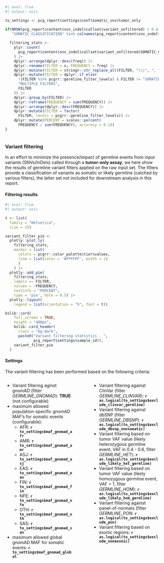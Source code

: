 ```r
#| eval: true
#| output: asis

to_settings <- pcg_report$settings$conf$somatic_snv$tumor_only

if(NROW(pcg_report$content$snv_indel$callset$variant_unfiltered) > 0 &
   "SOMATIC_CLASSIFICATION" %in% colnames(pcg_report$content$snv_indel$callset$variant_unfiltered)){
 
  filtering_stats <- 
    plyr::count(
      pcg_report$content$snv_indel$callset$variant_unfiltered$SOMATIC_CLASSIFICATION
    ) |>
    dplyr::arrange(dplyr::desc(freq)) |>
    dplyr::rename(FILTER = x, FREQUENCY = freq) |>
    dplyr::mutate(FILTER = stringr::str_replace_all(FILTER, "\\|", ", ")) |>
    dplyr::mutate(FILTER = dplyr::if_else(
      !(FILTER %in% pcgrr::germline_filter_levels) & FILTER != "SOMATIC",
      "MULTIPLE FILTERS",
      FILTER
    )) |>
    dplyr::group_by(FILTER) |>
    dplyr::reframe(FREQUENCY = sum(FREQUENCY)) |>
    dplyr::arrange(dplyr::desc(FREQUENCY)) |>
    dplyr::mutate(FILTER = factor(
      FILTER, levels = pcgrr::germline_filter_levels)) |>
    dplyr::mutate(PERCENT = scales::percent(
      FREQUENCY / sum(FREQUENCY), accuracy = 0.1))
}
  
```

### Variant filtering

In an effort to minimize the presence/impact of germline events from input variants (SNVs/InDels) called through a **tumor-only assay**, we here show the results of germline variant filters applied on the raw input set. The filters provide a classification of variants as somatic or likely germline (catched by various filters), the latter set not included for downstream analysis in this report.

::: {.panel-tabset}

#### Filtering results

```r
#| eval: true
#| output: asis

t <- list(
  family = "Helvetica",
  size = 15)

variant_filter_pie <- 
  plotly::plot_ly(
    filtering_stats, 
    marker = list(
      colors = pcgrr::color_palette$tier$values,
      line = list(color = '#FFFFFF', width = 1)
      )
    ) |>
  plotly::add_pie(
    filtering_stats, 
    labels =~ FILTER,
    values = ~FREQUENCY,
    textinfo = "PERCENT",
    type = 'pie', hole = 0.5) |>
  plotly::layout(
    legend = list(orientation = "h", font = t))

bslib::card(
    full_screen = TRUE,
    height = "400px",
    bslib::card_header(
      class = "bg-dark", 
      paste0("Variant filtering statistics - ",
             pcg_report$settings$sample_id)),
    variant_filter_pie
  )


```

#### Settings

The variant filtering has been performed based on the following criteria:

:::: {.columns}

::: {.column width="47.5%"}

* Variant filtering aginst gnomAD (filter *GERMLINE_GNOMAD*): __TRUE__ (not configurable)
* maximum allowed population-specific gnomAD MAF's for somatic events (configurable):
    * AFR: __`r to_settings$maf_gnomad_afr`__
    * AMR: __`r to_settings$maf_gnomad_amr`__
    * ASJ: __`r to_settings$maf_gnomad_asj`__
    * EAS: __`r to_settings$maf_gnomad_eas`__
    * FIN: __`r to_settings$maf_gnomad_fin`__
    * NFE: __`r to_settings$maf_gnomad_nfe`__
    * OTH: __`r to_settings$maf_gnomad_oth`__
    * SAS: __`r to_settings$maf_gnomad_sas`__
* maximum allowed global gnomAD MAF for somatic events: __`r to_settings$maf_gnomad_global`__

:::

::: {.column width="5%"}
<!-- empty column to create gap -->
:::

::: {.column width="47.5%"}
* Variant filtering against ClinVar (filter *GERMLINE_CLINVAR*): __`r as.logical(to_settings$exclude_clinvar_germline)`__
* Variant filtering against dbSNP (filter *GERMLINE_DBSNP*): __`r as.logical(to_settings$exclude_dbsnp_nonsomatic)`__
* Variant filtering based on tumor VAF value (likely heterozygous germline event, VAF in 0.4 - 0.6, filter *GERMLINE_HET*): __`r as.logical(to_settings$exclude_likely_het_germline)`__
* Variant filtering based on tumor VAF value (likely homozygous germline event, VAF = 1, filter *GERMLINE_HOM*): __`r as.logical(to_settings$exclude_likely_hom_germline)`__
* Variant filtering against panel-of-normals (filter *GERMLINE_PON*: __`r as.logical(to_settings$exclude_pon)`__
* Variant filtering based on exonic regions: __`r as.logical(to_settings$exclude_nonexonic)`__

:::

::::

:::

<br><br>
